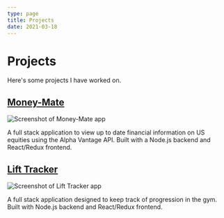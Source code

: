 ```yaml
---
type: page
title: Projects
date: 2021-03-18
---
```


# Projects

Here's some projects I have worked on.


## [Money-Mate](https://github.com/tom-hooper-91/money-mate)

<Image
  src="/images/money-mate.png"
  alt="Screenshot of Money-Mate app"
  width={800}
  height={400}
  priority
  className="next-image"
/>

A full stack application to view up to date financial information on US equities using the Alpha Vantage API. Built with a Node.js backend and React/Redux frontend.

## [Lift Tracker](https://github.com/tom-hooper-91/lift-tracker)

<Image
  src="/images/lift-tracker.png"
  alt="Screenshot of Lift Tracker app"
  width={800}
  height={400}
  priority
  className="next-image"
/>

A full stack application designed to keep track of progression in the gym. Built with Node.js backend and React/Redux frontend.
